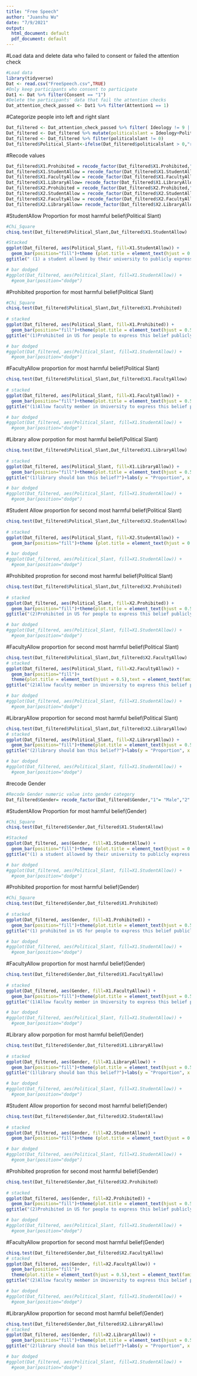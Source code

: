 ```yaml
---
title: "Free Speech"
author: "Juanshu Wu"
date: "7/9/2021"
output:
  html_document: default
  pdf_document: default
---
```

#Load data and delete data who failed to consent or failed the attention check
```r
#Load data
library(tidyverse)
Dat <- read.csv("FreeSpeech.csv",TRUE)
#Only keep participants who consent to participate
Dat1 <- Dat %>% filter(Consent == "1") 
#Delete the participants' data that fail the attention checks
Dat_attention_check_passed <- Dat1 %>% filter(Attention1 == 1)
```

#Categorize people into left and right slant

```r
Dat_filtered <- Dat_attention_check_passed %>% filter( Ideology != 9 | PoliticalParty!= 9)
Dat_filtered <- Dat_filtered %>% mutate(politicalslant = Ideology+PoliticalParty)
Dat_filtered <- Dat_filtered %>% filter(politicalslant != 0)
Dat_filtered$Political_Slant<-ifelse(Dat_filtered$politicalslant > 0,"right","left")
```

#Recode values
```r

Dat_filtered$X1.Prohibited = recode_factor(Dat_filtered$X1.Prohibited,"1"= "Yes","2" = "No","3" = "Not Sure")
Dat_filtered$X1.StudentAllow = recode_factor(Dat_filtered$X1.StudentAllow,"1"= "Yes","2" = "No","3" = "Not Sure")
Dat_filtered$X1.FacultyAllow = recode_factor(Dat_filtered$X1.FacultyAllow,"1"= "Yes","2" = "No","3" = "Not Sure")
Dat_filtered$X1.LibraryAllow= recode_factor(Dat_filtered$X1.LibraryAllow,"1"= "Yes","2" = "No","3" = "Not Sure")
Dat_filtered$X2.Prohibited = recode_factor(Dat_filtered$X2.Prohibited,"1"= "Yes","2" = "No","3" = "Not Sure")
Dat_filtered$X2.StudentAllow = recode_factor(Dat_filtered$X2.StudentAllow,"1"= "Yes","2" = "No","3" = "Not Sure")
Dat_filtered$X2.FacultyAllow = recode_factor(Dat_filtered$X2.FacultyAllow,"1"= "Yes","2" = "No","3" = "Not Sure")
Dat_filtered$X2.LibraryAllow= recode_factor(Dat_filtered$X2.LibraryAllow,"1"= "Yes","2" = "No","3" = "Not Sure") 

```

#StudentAllow Proportion for most harmful belief(Political Slant) 
```r
#Chi_Square
chisq.test(Dat_filtered$Political_Slant,Dat_filtered$X1.StudentAllow)

#Stacked
ggplot(Dat_filtered, aes(Political_Slant, fill=X1.StudentAllow)) + 
  geom_bar(position="fill")+theme (plot.title = element_text(hjust = 0.5),text = element_text(family = "serif", size = 12),panel.grid.major = element_blank(), panel.grid.minor = element_blank(),panel.background = element_blank(), axis.line = element_line(colour = "black"))+
ggtitle(" (1) a student allowed by their university to publicly express this belief ")+labs(y = "Proportion", x = "Political Slant",fill = "Answer choice")

# bar dodged
#ggplot(Dat_filtered, aes(Political_Slant, fill=X1.StudentAllow)) + 
  #geom_bar(position="dodge")

```

#Prohibited proportion for most harmful belief(Political Slant)
```r
#Chi_Square
chisq.test(Dat_filtered$Political_Slant,Dat_filtered$X1.Prohibited)
  
# stacked
ggplot(Dat_filtered, aes(Political_Slant, fill=X1.Prohibited)) + 
  geom_bar(position="fill")+theme(plot.title = element_text(hjust = 0.5),text = element_text(family = "serif",size = 12),panel.grid.major = element_blank(), panel.grid.minor =element_blank(),panel.background = element_blank(), axis.line = element_line(colour = "black"))+
ggtitle("(1)Prohibited in US for people to express this belief publicly?")+labs(y = "Proportion", x = "Political Slant",fill = "Answer choice")

# bar dodged
#ggplot(Dat_filtered, aes(Political_Slant, fill=X1.StudentAllow)) + 
  #geom_bar(position="dodge")

```

#FacultyAllow proportion for most harmful belief(Political Slant)
```r
chisq.test(Dat_filtered$Political_Slant,Dat_filtered$X1.FacultyAllow)
  
# stacked
ggplot(Dat_filtered, aes(Political_Slant, fill=X1.FacultyAllow)) + 
  geom_bar(position="fill")+theme(plot.title = element_text(hjust = 0.5),text = element_text(family = "serif",size = 12),panel.grid.major = element_blank(), panel.grid.minor =element_blank(),panel.background = element_blank(), axis.line = element_line(colour = "black"))+
ggtitle("(1)Allow faculty member in University to express this belief publicly?")+labs(y = "Proportion", x = "Political Slant",fill = "Answer choice")

# bar dodged
#ggplot(Dat_filtered, aes(Political_Slant, fill=X1.StudentAllow)) + 
  #geom_bar(position="dodge")

```

#Library allow porpotion for most harmful belief(Political Slant)
```r
chisq.test(Dat_filtered$Political_Slant,Dat_filtered$X1.LibraryAllow)
  
# stacked
ggplot(Dat_filtered, aes(Political_Slant, fill=X1.LibraryAllow)) + 
  geom_bar(position="fill")+theme(plot.title = element_text(hjust = 0.5),text = element_text(family = "serif",size = 12),panel.grid.major = element_blank(), panel.grid.minor =element_blank(),panel.background = element_blank(), axis.line = element_line(colour = "black"))+
ggtitle("(1)library should ban this belief?")+labs(y = "Proportion", x = "Political Slant",fill = "Answer choice")

# bar dodged
#ggplot(Dat_filtered, aes(Political_Slant, fill=X1.StudentAllow)) + 
  #geom_bar(position="dodge")

```


#Student Allow proportion for second most harmful belief(Political Slant)
```r
chisq.test(Dat_filtered$Political_Slant,Dat_filtered$X2.StudentAllow)
  
# stacked
ggplot(Dat_filtered, aes(Political_Slant, fill=X2.StudentAllow)) + 
  geom_bar(position="fill")+theme (plot.title = element_text(hjust = 0.5),text = element_text(family = "serif", size = 12),panel.grid.major = element_blank(), panel.grid.minor = element_blank(),panel.background = element_blank(), axis.line = element_line(colour = "black"))+ggtitle("(2) a student allowed by their university to publicly express this belief")+labs(y ="Proportion", x = "Political Slant",fill = "Answer choice")

# bar dodged
#ggplot(Dat_filtered, aes(Political_Slant, fill=X1.StudentAllow)) + 
  #geom_bar(position="dodge")

```

#Prohibited proprotion for second most harmful belief(Political Slant)
```r
chisq.test(Dat_filtered$Political_Slant,Dat_filtered$X2.Prohibited)
  
# stacked
ggplot(Dat_filtered, aes(Political_Slant, fill=X2.Prohibited)) + 
  geom_bar(position="fill")+theme(plot.title = element_text(hjust = 0.5),text = element_text(family = "serif",size = 12),panel.grid.major = element_blank(), panel.grid.minor =element_blank(),panel.background = element_blank(), axis.line = element_line(colour = "black"))+
ggtitle("(2)Prohibited in US for people to express this belief publicly?")+labs(y = "Proportion", x = "Political Slant",fill = "Answer choice")

# bar dodged
#ggplot(Dat_filtered, aes(Political_Slant, fill=X1.StudentAllow)) + 
  #geom_bar(position="dodge")

```

#FacultyAllow proportion for second most harmful belief(Political Slant)
```r

chisq.test(Dat_filtered$Political_Slant,Dat_filtered$X2.FacultyAllow)
# stacked
ggplot(Dat_filtered, aes(Political_Slant, fill=X2.FacultyAllow)) + 
  geom_bar(position="fill")+
  theme(plot.title = element_text(hjust = 0.5),text = element_text(family = "serif",size = 12),panel.grid.major = element_blank(), panel.grid.minor =element_blank(),panel.background = element_blank(), axis.line = element_line(colour = "black"))+
ggtitle("(2)Allow faculty member in University to express this belief publicly?")+labs(y = "Proportion", x = "Political Slant",fill = "Answer choice")

# bar dodged
#ggplot(Dat_filtered, aes(Political_Slant, fill=X1.StudentAllow)) + 
  #geom_bar(position="dodge")

```

#LibraryAllow proportion for second most harmful belief(Political Slant)
```r

chisq.test(Dat_filtered$Political_Slant,Dat_filtered$X2.LibraryAllow)
# stacked
ggplot(Dat_filtered, aes(Political_Slant, fill=X2.LibraryAllow)) + 
  geom_bar(position="fill")+theme(plot.title = element_text(hjust = 0.5),text = element_text(family = "serif",size = 12),panel.grid.major = element_blank(), panel.grid.minor =element_blank(),panel.background = element_blank(), axis.line = element_line(colour = "black"))+
ggtitle("(2)library should ban this belief?")+labs(y = "Proportion", x = "Political Slant",fill = "Answer choice")

# bar dodged
#ggplot(Dat_filtered, aes(Political_Slant, fill=X1.StudentAllow)) + 
  #geom_bar(position="dodge")

```

#recode Gender
```r
#Recode Gender numeric value into gender category
Dat_filtered$Gender= recode_factor(Dat_filtered$Gender,"1"= "Male","2" = "Female")

```

#StudentAllow Proportion for most harmful belief(Gender) 
```r
#Chi_Square
chisq.test(Dat_filtered$Gender,Dat_filtered$X1.StudentAllow)

#Stacked
ggplot(Dat_filtered, aes(Gender, fill=X1.StudentAllow)) + 
  geom_bar(position="fill")+theme (plot.title = element_text(hjust = 0.5),text = element_text(family = "serif", size = 12),panel.grid.major = element_blank(), panel.grid.minor = element_blank(),panel.background = element_blank(), axis.line = element_line(colour = "black"))+
ggtitle("(1) a student allowed by their university to publicly express this belief(Gender)")+labs(y = "Proportion", x = "Gender",fill = "Answer choice")

# bar dodged
#ggplot(Dat_filtered, aes(Political_Slant, fill=X1.StudentAllow)) + 
  #geom_bar(position="dodge")

```

#Prohibited proportion for most harmful belief(Gender)
```r
#Chi_Square
chisq.test(Dat_filtered$Gender,Dat_filtered$X1.Prohibited)
  
# stacked
ggplot(Dat_filtered, aes(Gender, fill=X1.Prohibited)) + 
  geom_bar(position="fill")+theme(plot.title = element_text(hjust = 0.5),text = element_text(family = "serif",size = 12),panel.grid.major = element_blank(), panel.grid.minor =element_blank(),panel.background = element_blank(), axis.line = element_line(colour = "black"))+
ggtitle("(1) prohibited in US for people to express this belief publicly?")+labs(y = "Proportion", x = "Gender",fill = "Answer choice")

# bar dodged
#ggplot(Dat_filtered, aes(Political_Slant, fill=X1.StudentAllow)) + 
  #geom_bar(position="dodge")

```

#FacultyAllow proportion for most harmful belief(Gender)
```r
chisq.test(Dat_filtered$Gender,Dat_filtered$X1.FacultyAllow)
  
# stacked
ggplot(Dat_filtered, aes(Gender, fill=X1.FacultyAllow)) + 
  geom_bar(position="fill")+theme(plot.title = element_text(hjust = 0.5),text = element_text(family = "serif",size = 12),panel.grid.major = element_blank(), panel.grid.minor =element_blank(),panel.background = element_blank(), axis.line = element_line(colour = "black"))+
ggtitle("(1)Allow faculty member in University to express this belief publicly?")+labs(y = "Proportion", x = "Gender",fill = "Answer choice")

# bar dodged
#ggplot(Dat_filtered, aes(Political_Slant, fill=X1.StudentAllow)) + 
  #geom_bar(position="dodge")

```

#Library allow porpotion for most harmful belief(Gender)
```r
chisq.test(Dat_filtered$Gender,Dat_filtered$X1.LibraryAllow)
  
# stacked
ggplot(Dat_filtered, aes(Gender, fill=X1.LibraryAllow)) + 
  geom_bar(position="fill")+theme(plot.title = element_text(hjust = 0.5),text = element_text(family = "serif",size = 12),panel.grid.major = element_blank(), panel.grid.minor =element_blank(),panel.background = element_blank(), axis.line = element_line(colour = "black"))+
ggtitle("(1)library should ban this belief?")+labs(y = "Proportion", x = "Gender",fill = "Answer choice")

# bar dodged
#ggplot(Dat_filtered, aes(Political_Slant, fill=X1.StudentAllow)) + 
  #geom_bar(position="dodge")

```


#Student Allow proportion for second most harmful belief(Gender)
```r
chisq.test(Dat_filtered$Gender,Dat_filtered$X2.StudentAllow)
  
# stacked
ggplot(Dat_filtered, aes(Gender, fill=X2.StudentAllow)) + 
  geom_bar(position="fill")+theme (plot.title = element_text(hjust = 0.5),text = element_text(family = "serif", size = 12),panel.grid.major = element_blank(), panel.grid.minor = element_blank(),panel.background = element_blank(), axis.line = element_line(colour = "black"))+ggtitle("(2) a student allowed by their university to publicly express this belief")+labs(y ="Proportion", x = "Gender",fill = "Answer choice")

# bar dodged
#ggplot(Dat_filtered, aes(Political_Slant, fill=X1.StudentAllow)) + 
  #geom_bar(position="dodge")

```

#Prohibited proprotion for second most harmful belief(Gender)
```r
chisq.test(Dat_filtered$Gender,Dat_filtered$X2.Prohibited)
  
# stacked
ggplot(Dat_filtered, aes(Gender, fill=X2.Prohibited)) + 
  geom_bar(position="fill")+theme(plot.title = element_text(hjust = 0.5),text = element_text(family = "serif",size = 12),panel.grid.major = element_blank(), panel.grid.minor =element_blank(),panel.background = element_blank(), axis.line = element_line(colour = "black"))+
ggtitle("(2)Prohibited in US for people to express this belief publicly?")+labs(y = "Proportion", x = "Gender",fill = "Answer choice")

# bar dodged
#ggplot(Dat_filtered, aes(Political_Slant, fill=X1.StudentAllow)) + 
  #geom_bar(position="dodge")

```

#FacultyAllow proportion for second most harmful belief(Gender)
```r

chisq.test(Dat_filtered$Gender,Dat_filtered$X2.FacultyAllow)
# stacked
ggplot(Dat_filtered, aes(Gender, fill=X2.FacultyAllow)) + 
  geom_bar(position="fill")+
  theme(plot.title = element_text(hjust = 0.5),text = element_text(family = "serif",size = 12),panel.grid.major = element_blank(), panel.grid.minor =element_blank(),panel.background = element_blank(), axis.line = element_line(colour = "black"))+
ggtitle("(2)Allow faculty member in University to express this belief publicly?")+labs(y = "Proportion", x = "Political Slant",fill = "Answer choice")

# bar dodged
#ggplot(Dat_filtered, aes(Political_Slant, fill=X1.StudentAllow)) + 
  #geom_bar(position="dodge")

```

#LibraryAllow proportion for second most harmful belief(Gender)
```r

chisq.test(Dat_filtered$Gender,Dat_filtered$X2.LibraryAllow)
# stacked
ggplot(Dat_filtered, aes(Gender, fill=X2.LibraryAllow)) + 
  geom_bar(position="fill")+theme(plot.title = element_text(hjust = 0.5),text = element_text(family = "serif",size = 12),panel.grid.major = element_blank(), panel.grid.minor =element_blank(),panel.background = element_blank(), axis.line = element_line(colour = "black"))+
ggtitle("(2)library should ban this belief?")+labs(y = "Proportion", x = "Gender",fill = "Answer choice")

# bar dodged
#ggplot(Dat_filtered, aes(Political_Slant, fill=X1.StudentAllow)) + 
  #geom_bar(position="dodge")

```















